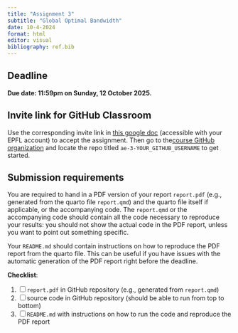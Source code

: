 ```yaml
---
title: "Assignment 3"
subtitle: "Global Optimal Bandwidth"
date: 10-4-2024
format: html
editor: visual
bibliography: ref.bib
---
```


::: callout-important
# Deadline

**Due date: 11:59pm on Sunday, 12 October 2025.**
:::

::: {.callout-note collapse="true"}
# Invite link for GitHub Classroom

Use the corresponding invite link in [this google doc](https://docs.google.com/document/d/1XTO7obXEr2Yxllxk48wnZ5e49ptPGMsMyl40KEZDGRg/edit?usp=sharing) (accessible with your EPFL account) to accept the assignment. Then go to the[course GitHub organization](https://github.com/MATH-517) and locate the repo titled `ae-3-YOUR_GITHUB_USERNAME` to get started.
:::

::: {.callout-warning collapse="false"}
# Submission requirements

You are required to hand in a PDF version of your report `report.pdf` (e.g., generated from the quarto file `report.qmd`) and the quarto file itself if applicable, or the accompanying code. The `report.qmd` or the accompanying code should contain all the code necessary to reproduce your results: you should not show the actual code in the PDF report, unless you want to point out something specific.

Your `README.md` should contain instructions on how to reproduce the PDF report from the quarto file. This can be useful if you have issues with the automatic generation of the PDF report right before the deadline.

**Checklist**:

1. [ ] `report.pdf` in GitHub repository (e.g., generated from `report.qmd`)
2. [ ] source code in GitHub repository (should be able to run from top to bottom)
3. [ ] `README.md` with instructions on how to run the code and reproduce the PDF report
:::

